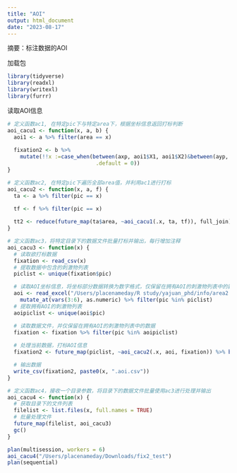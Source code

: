 ```yaml
---
title: "AOI"
output: html_document
date: "2023-08-17"
---
```

摘要：标注数据的AOI

加载包
```r
library(tidyverse)
library(readxl)
library(writexl)
library(furrr)
```

读取AOI信息
```r
# 定义函数ac1, 在特定pic下与特定area下，根据坐标信息返回打标判断
aoi_cacu1 <- function(x, a, b) {
  aoi1 <- a %>% filter(area == x)
  
  fixation2 <- b %>%
    mutate(!!x :=case_when(between(axp, aoi1$X1, aoi1$X2)&between(ayp, aoi1$Y1, aoi1$Y3)~1,
                            .default = 0))
}

# 定义函数ac2, 在特定pic下遍历全部area值，并利用ac1进行打标
aoi_cacu2 <- function(x, a, f) {
  ta <- a %>% filter(pic == x)

  tf <- f %>% filter(pic == x)
  
  tt2 <- reduce(future_map(ta$area, ~aoi_cacu1(.x, ta, tf)), full_join)
}

# 定义函数ac3，将特定目录下的数据文件批量打标并输出，每行增加注释
aoi_cacu3 <- function(x) {
  # 读取欲打标数据
  fixation <- read_csv(x)
  # 提取数据中包含的刺激物列表
  piclist <- unique(fixation$pic)

  # 读取AOI坐标信息，将坐标部分数据转换为数字格式，仅保留在拥有AOI的刺激物列表中的数据
  aoi <- read_excel("/Users/placenameday/R study/yajuan_phd/info/area2.xlsx") %>%
    mutate_at(vars(3:6), as.numeric) %>% filter(pic %in% piclist)
  # 提取拥有AOI的刺激物列表
  aoipiclist <- unique(aoi$pic)

  # 读取数据文件，并仅保留在拥有AOI的刺激物列表中的数据
  fixation <- fixation %>% filter(pic %in% aoipiclist)
  
  # 处理当前数据，打标AOI信息
  fixation2 <- future_map(piclist, ~aoi_cacu2(.x, aoi, fixation)) %>% bind_rows()

  # 输出数据
  write_csv(fixation2, paste0(x, ".aoi.csv"))
}

# 定义函数ac4，接收一个目录参数，将目录下的数据文件批量使用ac3进行处理并输出
aoi_cacu4 <- function(x) {
  # 获取目录下的文件列表
  filelist <- list.files(x, full.names = TRUE)
  # 批量处理文件
  future_map(filelist, aoi_cacu3)
  gc()
}

plan(multisession, workers = 6)
aoi_cacu4("/Users/placenameday/Downloads/fix2_test")
plan(sequential)



```

